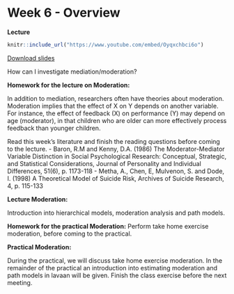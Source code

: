 # Week 6 - Overview

**Lecture**

```r
knitr::include_url("https://www.youtube.com/embed/Oyqxchbci6o")
```

[Download slides](pdfs/tcsm_week_6.pdf)

How can I investigate mediation/moderation?

**Homework for the lecture on Moderation:**

In addition to mediation, researchers often have theories about moderation. Moderation implies that the effect of X on Y depends on another variable. For instance, the effect of feedback (X) on performance (Y) may depend on age (moderator), in that children who are older can more effectively process feedback than younger children.  

Read this week’s literature and finish the reading questions before coming to the lecture.
- Baron, R.M and Kenny, D.A. (1986) The Moderator-Mediator Variable Distinction in Social Psychological Research: Conceptual, Strategic, and Statistical Considerations, Journal of Personality and Individual Differences, 51(6), p. 1173-118
- Metha, A., Chen, E, Mulvenon, S. and Dode, I. (1998) A Theoretical Model of Suicide Risk, Archives of Suicide Research, 4, p. 115-133

**Lecture Moderation:	**

Introduction into hierarchical models, moderation analysis and path models.

**Homework for the practical Moderation:**
Perform take home exercise moderation, before coming to the practical.
	

**Practical Moderation: 	**

During the practical, we will discuss take home exercise moderation. In the remainder of the practical an introduction into estimating moderation and path models in lavaan will be given.
Finish the class exercise before the next meeting.
